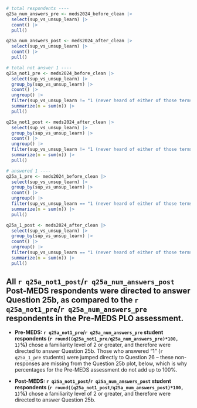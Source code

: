 
```r
# total respondents ----
q25a_num_answers_pre <- meds2024_before_clean |>
  select(sup_vs_unsup_learn) |>
  count() |>
  pull()

q25a_num_answers_post <- meds2024_after_clean |>
  select(sup_vs_unsup_learn) |>
  count() |>
  pull()

# total not answer 1 ----
q25a_not1_pre <- meds2024_before_clean |>
  select(sup_vs_unsup_learn) |>
  group_by(sup_vs_unsup_learn) |>
  count() |>
  ungroup() |>
  filter(sup_vs_unsup_learn != "1 (never heard of either of those terms)") |> 
  summarize(n = sum(n)) |>
  pull()

q25a_not1_post <- meds2024_after_clean |>
  select(sup_vs_unsup_learn) |>
  group_by(sup_vs_unsup_learn) |>
  count() |>
  ungroup() |>
  filter(sup_vs_unsup_learn != "1 (never heard of either of those terms)") |> 
  summarize(n = sum(n)) |>
  pull()

# answered 1 ----
q25a_1_pre <- meds2024_before_clean |>
  select(sup_vs_unsup_learn) |>
  group_by(sup_vs_unsup_learn) |>
  count() |>
  ungroup() |>
  filter(sup_vs_unsup_learn == "1 (never heard of either of those terms)") |> 
  summarize(n = sum(n)) |>
  pull()

q25a_1_post <- meds2024_after_clean |>
  select(sup_vs_unsup_learn) |>
  group_by(sup_vs_unsup_learn) |>
  count() |>
  ungroup() |>
  filter(sup_vs_unsup_learn == "1 (never heard of either of those terms)") |> 
  summarize(n = sum(n)) |>
  pull()
```

::: {.callout-note}
## All `r q25a_not1_post`/`r q25a_num_answers_post` Post-MEDS respondents were directed to answer Question 25b, as compared to the `r q25a_not1_pre`/`r q25a_num_answers_pre` respondents in the Pre-MEDS PLO assessment.

- **Pre-MEDS: `r q25a_not1_pre`/`r q25a_num_answers_pre` student respondents (`r round((q25a_not1_pre/q25a_num_answers_pre)*100, 1)`%)** chose a familiarity level of 2 or greater, and therefore were directed to answer Question 25b. Those who answered "1" (`r q25a_1_pre` students) were jumped directly to Question 26 -- these non-responses are missing from the Question 25b plot, below, which is why percentages for the Pre-MEDS assessment do not add up to 100%.

- **Post-MEDS: `r q25a_not1_post`/`r q25a_num_answers_post` student respondents (`r round((q25a_not1_post/q25a_num_answers_post)*100, 1)`%)** chose a familiarity level of 2 or greater, and therefore were directed to answer Question 25b.
:::
